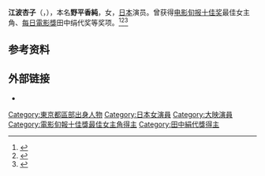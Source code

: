 {{Infobox person
| name = 江波杏子
| image = 
| caption = 
| birth_name = 野平香純
| birth_date = {{Birth date|1942|10|15|df=y}}
| birth_place = {{JPN}}[[東京都|東京都]]
| death_date = {{Death date and age|2018|10|27|1942|10|15|df=y}}
| death_place = {{JPN}}[[東京都|東京都]]
| nationality = {{JPN}}
| other_names = 
| job = [[演员|演员]]
| years_active = 
| height = 
| spouse(s) = 
| awards = 
| website = 
}}
'''江波杏子'''（{{jpn|j=江波 杏子|hg=えなみ きょうこ|rm=Enami Kyōko}}，{{bd|1942年|10月15日|2018年|10月27日|catIdx=Enami}}），本名'''野平香純'''，女，[[日本|日本]]演员。曾获得[[電影旬報|电影旬报十佳奖]]最佳女主角、[[每日電影獎|每日電影獎]]田中绢代奖等奖项。<ref name="CT">{{Cite web|title=女優・江波杏子さん死去 76歳 『女賭博師』“昇り竜のお銀”|url=https://www.cinematoday.jp/news/N0104651|accessdate=2018-11-03|work=CINEMATODAY|language=ja|archive-date=2021-04-14|archive-url=https://web.archive.org/web/20210414035708/https://www.cinematoday.jp/news/N0104651|dead-url=no}}</ref><ref name="Nikkan1">{{Cite web|title=江波杏子さん急死 76歳「女賭博師」シリーズなど|url=https://www.nikkansports.com/entertainment/news/201811020000467.html|accessdate=2018-11-03|work=日刊スポーツ|language=ja|archive-date=2018-11-02|archive-url=https://web.archive.org/web/20181102055614/https://www.nikkansports.com/entertainment/news/201811020000467.html|dead-url=no}}</ref><ref name="Nikkan2">{{Cite web|title=江波杏子さん急死、５日前にラジオ収録していた|url=https://www.nikkansports.com/entertainment/news/201811030000083.html?Page=1|accessdate=2018-11-03|work=日刊スポーツ|language=ja|archive-date=2021-04-14|archive-url=https://web.archive.org/web/20210414071430/https://www.nikkansports.com/entertainment/news/201811030000083.html?Page=1|dead-url=no}}</ref>

== 参考资料 ==
{{reflist}}

== 外部链接 ==
* {{IMDb name|0256707}}

{{電影旬報十佳獎最佳女主角}}
{{田中絹代獎}}

{{Authority control}}
{{DEFAULTSORT:Enami}}
[[Category:東京都區部出身人物|Category:東京都區部出身人物]]
[[Category:日本女演員|Category:日本女演員]]
[[Category:大映演員|Category:大映演員]]
[[Category:電影旬報十佳獎最佳女主角得主|Category:電影旬報十佳獎最佳女主角得主]]
[[Category:田中絹代獎得主|Category:田中絹代獎得主]]